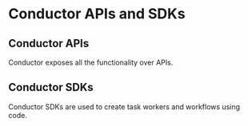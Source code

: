 # Conductor APIs and SDKs

## Conductor APIs
Conductor exposes all the functionality over APIs.

## Conductor SDKs
Conductor SDKs are used to create task workers and workflows using code.

